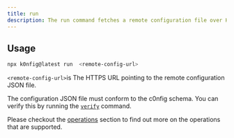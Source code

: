 ```yaml
---
title: run
description: The run command fetches a remote configuration file over HTTPS and executes the operations defined within it. This allows you to automate project setup and configuration by pulling scripts and instructions from a central location.
---
```


## Usage

```bash
npx k0nfig@latest run  <remote-config-url>
```

`<remote-config-url>`is The HTTPS URL pointing to the remote configuration JSON file.

The configuration JSON file must conform to the c0nfig schema. You can verify this by running the <a href="/docs/commands/verify">`verify`</a> command.

Please checkout the <a href="/docs/getting-started/operations">operations</a> section to find out more on the operations that are supported.
